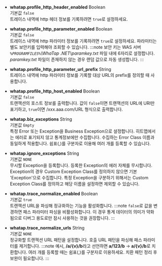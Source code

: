 * **whatap.profile_http_header_enabled** <span class='type'>Boolean</span><br/>기본값 `false`<br/>
트레이스 내역에 http 헤더 정보를 기록하려면 `true`로 설정하세요.

* **whatap.profile_http_parameter_enabled** <span class='type'>Boolean</span><br/>기본값 `false`<br/>
    트레이스 내역에 http 파라미터 정보를 기록하려면 `true`로 설정하세요. 파라미터는 별도 보안키를 입력해야 조회할 수 있습니다.
:::note
보안 키는 WAS 서버 *`%PROGRAMFILES%`\WhaTap .NET\paramkey.txt* 파일 내에 6자리로 설정합니다. *paramkey.txt* 파일이 존재하지 않는 경우 랜덤 값으로 자동 생성합니다.
:::

* **whatap.profile_http_parameter_url_prefix** <span class='type'>String</span><br/>
트레이스 내역에 http 파라미터 정보를 기록할 대상 URL의 prefix를 정의할 때 사용합니다.

* **whatap.profile_http_host_enabled** <span class='type'>Boolean</span><br/>기본값 `false`<br/>
트랜잭션의 호스트 정보를 출력합니다. 값이 `false`이면 트랜잭션의 URL에 URI만 표기하고, `true`이면 /xxx.aaa.com/URL 형식으로 출력합니다.

* **whatap.biz_exceptions** <span class='type'>String</span><br/>기본값 `Empty`<br/>
특정 Error 또는 Exception을 Business Exception으로 설정합니다. 히트맵에서는 에러로 표기되지 않고 통계정보에만 수집합니다. 수집하는 Error Class 이름과 동일하게 적용합니다. 쉼표(,)를 구분자로 이용해 여러 개를 등록할 수 있습니다.

* **whatap.ignore_exceptions** <span class='type'>String</span><br/>기본값 `NONE`<br/>
무시할 Exception을 등록합니다. 등록한 Exception의 에러 자체를 무시합니다.<br/>
Exception의 경우 Custom Exception Class를 정의하지 않으면 기본 'Exception'으로 수집합니다. 특정 Exception을 구분하기 위해서는 Custom Exception Class를 정의하고 해당 이름을 설정하면 제외할 수 있습니다.

* **whatap.trace_normalize_enabled** <span class='type'>Boolean</span><br/>기본값 `true`<br/>
    트랜잭션 URL을 파싱해 정규화하는 기능을 활성화합니다.
:::note
`false`로 값을 변경하면 패스 파라미터 파싱을 비활성화합니다. 이 경우 통계 데이터의 의미가 약화됨으로 디버그 용도로만 잠시 사용하는 것을 권장합니다.
:::

* **whatap.trace_normalize_urls** <span class='type'>String</span><br/>기본값 `NONE`<br/>
    정규화할 트랜잭션 URL 패턴을 설정합니다. 호출 URL 패턴을 파싱해 패스 파라미터를 제거합니다.
:::note
예시, **/a/{v}/b**라고 선언하면 **a/123/b** → **a/{v}/b**로 치환합니다. 여러 개를 등록할 때는 쉼표(,)를 구분자로 이용하세요. 치환 패턴 정리 후 보완이 필요합니다.
:::